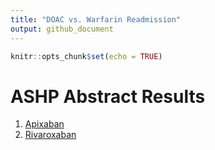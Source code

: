 ```yaml
---
title: "DOAC vs. Warfarin Readmission"
output: github_document
---
```


```r
knitr::opts_chunk$set(echo = TRUE)
```

# ASHP Abstract Results

1. [Apixaban](https://bgulbis.github.io/DOAC_Warfarin_Readmission/explore/exploratory-analysis_ashp-abstract_bs.html)
1. [Rivaroxaban](https://bgulbis.github.io/DOAC_Warfarin_Readmission/explore/exploratory-analysis_ashp-abstract_rk.html)
